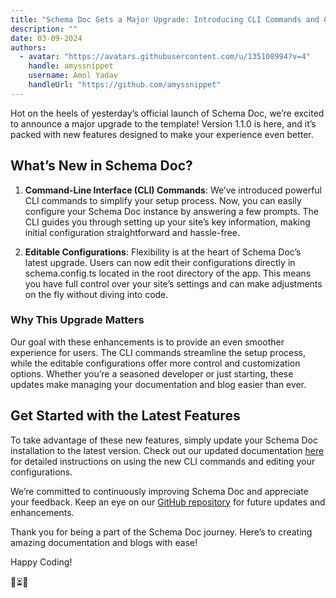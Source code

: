 ```yaml
---
title: "Schema Doc Gets a Major Upgrade: Introducing CLI Commands and Custom Configurations"
description: ""
date: 03-09-2024
authors:
  - avatar: "https://avatars.githubusercontent.com/u/135108994?v=4"
    handle: amyssnippet
    username: Amol Yadav
    handleUrl: "https://github.com/amyssnippet"
---
```


Hot on the heels of yesterday’s official launch of Schema Doc, we’re excited to announce a major upgrade to the template! Version 1.1.0 is here, and it’s packed with new features designed to make your experience even better.

## What’s New in Schema Doc?

1. **Command-Line Interface (CLI) Commands**: We’ve introduced powerful CLI commands to simplify your setup process. Now, you can easily configure your Schema Doc instance by answering a few prompts. The CLI guides you through setting up your site’s key information, making initial configuration straightforward and hassle-free.

2. **Editable Configurations**: Flexibility is at the heart of Schema Doc’s latest upgrade. Users can now edit their configurations directly in schema.config.ts located in the root directory of the app. This means you have full control over your site’s settings and can make adjustments on the fly without diving into code.

### Why This Upgrade Matters

Our goal with these enhancements is to provide an even smoother experience for users. The CLI commands streamline the setup process, while the editable configurations offer more control and customization options. Whether you’re a seasoned developer or just starting, these updates make managing your documentation and blog easier than ever.

## Get Started with the Latest Features

To take advantage of these new features, simply update your Schema Doc installation to the latest version. Check out our updated documentation [here](https://schemadoc.vercel.app/) for detailed instructions on using the new CLI commands and editing your configurations.

We’re committed to continuously improving Schema Doc and appreciate your feedback. Keep an eye on our [GitHub repository](https://github.com/lisaorg/schemadoc) for future updates and enhancements.

Thank you for being a part of the Schema Doc journey. Here’s to creating amazing documentation and blogs with ease!

Happy Coding!

🍞⏳✨
